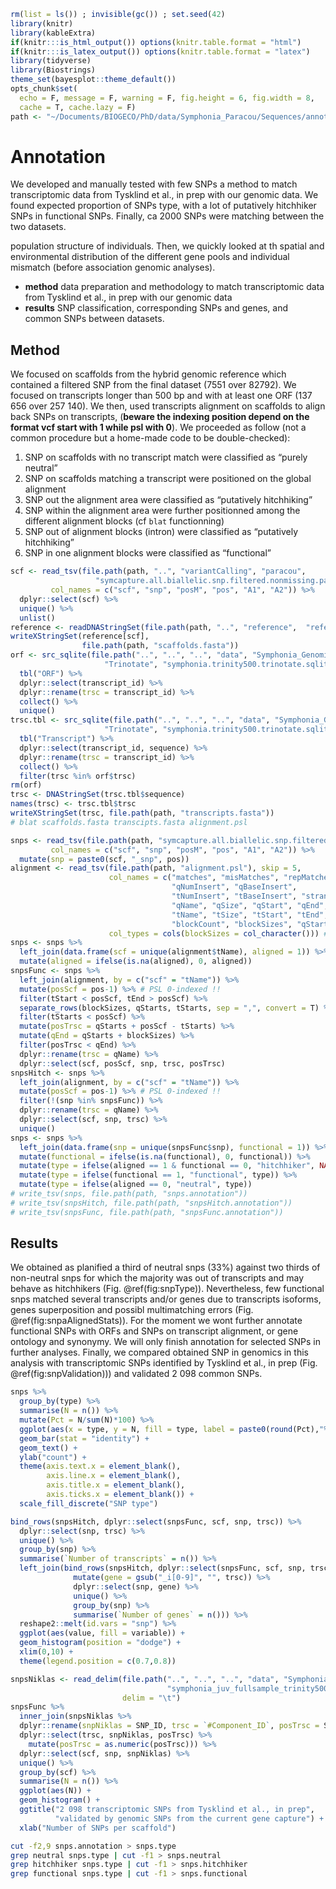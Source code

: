 ```r
rm(list = ls()) ; invisible(gc()) ; set.seed(42)
library(knitr)
library(kableExtra)
if(knitr:::is_html_output()) options(knitr.table.format = "html") 
if(knitr:::is_latex_output()) options(knitr.table.format = "latex") 
library(tidyverse)
library(Biostrings)
theme_set(bayesplot::theme_default())
opts_chunk$set(
  echo = F, message = F, warning = F, fig.height = 6, fig.width = 8,
  cache = T, cache.lazy = F)
path <- "~/Documents/BIOGECO/PhD/data/Symphonia_Paracou/Sequences/annotation/"
```

# Annotation

We developed and manually tested with few SNPs a method to match transcriptomic data from Tysklind et al., in prep with our genomic data. We found expected proportion of SNPs type, with a lot of putatively hitchhiker SNPs in functional SNPs. Finally, ca 2000 SNPs were matching between the two datasets.

population structure of individuals. Then, we quickly looked at th spatial and environmental distribution of the different gene pools and individual mismatch (before association genomic analyses).

* __method__ data preparation and methodology to match transcriptomic data from Tysklind et al., in prep with our genomic data
* __results__ SNP classification, corresponding SNPs and genes, and common SNPs between datasets.

## Method

We focused on scaffolds from the hybrid genomic reference which contained a filtered SNP from the final dataset (7551 over 82792). We focused on transcripts longer than 500 bp and with at least one ORF (137 656 over 257 140). We then, used transcripts alignment on scaffolds to align back SNPs on transcripts, (**beware the indexing position depend on the format vcf start with 1 while psl with 0**). We proceeded as follow (not a common procedure but a home-made code to be double-checked):

1. SNP on scaffolds with no transcript match were classified as "purely neutral" 
1. SNP on scaffolds matching a transcript were positioned on the global alignment
1. SNP out the alignment area were classified as "putatively hitchhiking"
1. SNP within the alignment area were further positionned among the different alignment blocks (cf `blat` functionning)
1. SNP out of alignment blocks (intron) were classified as "putatively hitchhiking"
1. SNP in one alignment blocks were classified as "functional"

```r
scf <- read_tsv(file.path(path, "..", "variantCalling", "paracou",
                   "symcapture.all.biallelic.snp.filtered.nonmissing.paracou.bim"),
         col_names = c("scf", "snp", "posM", "pos", "A1", "A2")) %>% 
  dplyr::select(scf) %>% 
  unique() %>% 
  unlist()
reference <- readDNAStringSet(file.path(path, "..", "reference",  "reference.fasta"))
writeXStringSet(reference[scf],
                file.path(path, "scaffolds.fasta"))
orf <- src_sqlite(file.path("..", "..", "..", "data", "Symphonia_Genomic", "Niklas_transcripts",
                     "Trinotate", "symphonia.trinity500.trinotate.sqlite")) %>% 
  tbl("ORF") %>% 
  dplyr::select(transcript_id) %>% 
  dplyr::rename(trsc = transcript_id) %>% 
  collect() %>% 
  unique()
trsc.tbl <- src_sqlite(file.path("..", "..", "..", "data", "Symphonia_Genomic", "Niklas_transcripts",
                     "Trinotate", "symphonia.trinity500.trinotate.sqlite")) %>% 
  tbl("Transcript") %>% 
  dplyr::select(transcript_id, sequence) %>% 
  dplyr::rename(trsc = transcript_id) %>% 
  collect() %>% 
  filter(trsc %in% orf$trsc)
rm(orf)
trsc <- DNAStringSet(trsc.tbl$sequence)
names(trsc) <- trsc.tbl$trsc  
writeXStringSet(trsc, file.path(path, "transcripts.fasta"))
# blat scaffolds.fasta transcipts.fasta alignment.psl
```

```r
snps <- read_tsv(file.path(path, "symcapture.all.biallelic.snp.filtered.nonmissing.paracou.bim"),
         col_names = c("scf", "snp", "posM", "pos", "A1", "A2")) %>% 
  mutate(snp = paste0(scf, "_snp", pos))
alignment <- read_tsv(file.path(path, "alignment.psl"), skip = 5, 
                      col_names = c("matches", "misMatches", "repMatches", "nCount", 
                                    "qNumInsert", "qBaseInsert",
                                    "tNumInsert", "tBaseInsert", "strand", 
                                    "qName", "qSize", "qStart", "qEnd", 
                                    "tName", "tSize", "tStart", "tEnd", 
                                    "blockCount", "blockSizes", "qStarts", "tStarts"), 
                      col_types = cols(blockSizes = col_character())) # psl3 generics
snps <- snps %>% 
  left_join(data.frame(scf = unique(alignment$tName), aligned = 1)) %>% 
  mutate(aligned = ifelse(is.na(aligned), 0, aligned))
snpsFunc <- snps %>% 
  left_join(alignment, by = c("scf" = "tName")) %>% 
  mutate(posScf = pos-1) %>% # PSL 0-indexed !!
  filter(tStart < posScf, tEnd > posScf) %>% 
  separate_rows(blockSizes, qStarts, tStarts, sep = ",", convert = T) %>% 
  filter(tStarts < posScf) %>% 
  mutate(posTrsc = qStarts + posScf - tStarts) %>% 
  mutate(qEnd = qStarts + blockSizes) %>% 
  filter(posTrsc < qEnd) %>% 
  dplyr::rename(trsc = qName) %>% 
  dplyr::select(scf, posScf, snp, trsc, posTrsc)
snpsHitch <- snps %>% 
  left_join(alignment, by = c("scf" = "tName")) %>% 
  mutate(posScf = pos-1) %>% # PSL 0-indexed !!
  filter(!(snp %in% snpsFunc)) %>% 
  dplyr::rename(trsc = qName) %>% 
  dplyr::select(scf, snp, trsc) %>% 
  unique()
snps <- snps %>% 
  left_join(data.frame(snp = unique(snpsFunc$snp), functional = 1)) %>% 
  mutate(functional = ifelse(is.na(functional), 0, functional)) %>% 
  mutate(type = ifelse(aligned == 1 & functional == 0, "hitchhiker", NA)) %>% 
  mutate(type = ifelse(functional == 1, "functional", type)) %>% 
  mutate(type = ifelse(aligned == 0, "neutral", type))
# write_tsv(snps, file.path(path, "snps.annotation"))
# write_tsv(snpsHitch, file.path(path, "snpsHitch.annotation"))
# write_tsv(snpsFunc, file.path(path, "snpsFunc.annotation"))
```

## Results

We obtained as planified a third of neutral snps (33%) against two thirds of non-neutral snps for which the majority was out of transcripts and may behave as hitchhikers (Fig. \@ref(fig:snpType)). Nevertheless, few functional snps matched several transcripts and/or genes due to transcripts isoforms, genes superposition and possibl multimatching errors (Fig. \@ref(fig:snpaAlignedStats)). For the moment we wont further annotate functional SNPs with ORFs and SNPs on transcript alignment, or gene ontology and synonymy. We will only finish annotation for selected SNPs in further analyses. Finally, we compared obtained SNP in genomics in this analysis with transcriptomic SNPs identified by Tysklind et al., in prep (Fig. \@ref(fig:snpValidation))) and validated 2 098 common SNPs.

```r
snps %>% 
  group_by(type) %>% 
  summarise(N = n()) %>% 
  mutate(Pct = N/sum(N)*100) %>% 
  ggplot(aes(x = type, y = N, fill = type, label = paste0(round(Pct),"%"))) +
  geom_bar(stat = "identity") +
  geom_text() +
  ylab("count") +
  theme(axis.text.x = element_blank(),
        axis.line.x = element_blank(),
        axis.title.x = element_blank(),
        axis.ticks.x = element_blank()) +
  scale_fill_discrete("SNP type")
```


```r
bind_rows(snpsHitch, dplyr::select(snpsFunc, scf, snp, trsc)) %>% 
  dplyr::select(snp, trsc) %>% 
  unique() %>% 
  group_by(snp) %>% 
  summarise(`Number of transcripts` = n()) %>% 
  left_join(bind_rows(snpsHitch, dplyr::select(snpsFunc, scf, snp, trsc)) %>% 
              mutate(gene = gsub("_i[0-9]", "", trsc)) %>%
              dplyr::select(snp, gene) %>% 
              unique() %>% 
              group_by(snp) %>% 
              summarise(`Number of genes` = n())) %>% 
  reshape2::melt(id.vars = "snp") %>% 
  ggplot(aes(value, fill = variable)) +
  geom_histogram(position = "dodge") +
  xlim(0,10) +
  theme(legend.position = c(0.7,0.8))
```

```r
snpsNiklas <- read_delim(file.path("..", "..", "..", "data", "Symphonia_Genomic", "Niklas_transcripts", "k2rt",
                                   "symphonia_juv_fullsample_trinity500_k2rt_type_0a_mainOutput.tsv"),
                         delim = "\t")
snpsFunc %>% 
  inner_join(snpsNiklas %>% 
  dplyr::rename(snpNiklas = SNP_ID, trsc = `#Component_ID`, posTrsc = SNP_position) %>% 
  dplyr::select(trsc, snpNiklas, posTrsc) %>% 
    mutate(posTrsc = as.numeric(posTrsc))) %>% 
  dplyr::select(scf, snp, snpNiklas) %>% 
  unique() %>% 
  group_by(scf) %>% 
  summarise(N = n()) %>% 
  ggplot(aes(N)) +
  geom_histogram() +
  ggtitle("2 098 transcriptomic SNPs from Tysklind et al., in prep",
          "validated by genomic SNPs from the current gene capture") +
  xlab("Number of SNPs per scaffold")
```

```bash
cut -f2,9 snps.annotation > snps.type
grep neutral snps.type | cut -f1 > snps.neutral
grep hitchhiker snps.type | cut -f1 > snps.hitchhiker
grep functional snps.type | cut -f1 > snps.functional
```


